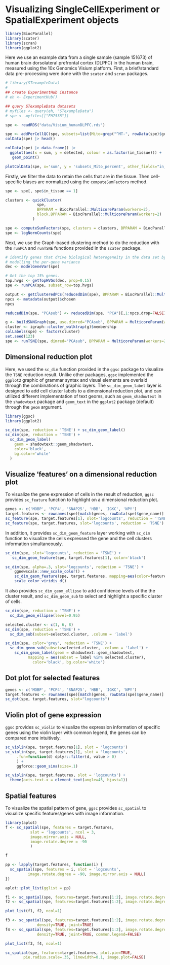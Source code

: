 # Visualizing SingleCellExperiment or SpatialExperiment objects


```r
library(BiocParallel)
library(scater)
library(scran)
library(ggplot2)
```

Here we use an example data from a single sample (sample 151673) of human brain dorsolateral prefrontal cortex (DLPFC) in the human brain, measured using the 10x Genomics Visium platform. First, a brief/standard data pre-processing were done with the `scater` and `scran` packages.

```r
# library(STexampleData)
#
## create ExperimentHub instance
# eh <- ExperimentHub()

## query STexampleData datasets
# myfiles <- query(eh, "STexampleData")
# spe <- myfiles[["EH7538"]]

spe <- readRDS("data/Visium_humanDLPFC.rds")

spe <- addPerCellQC(spe, subsets=list(Mito=grep("^MT-", rowData(spe)$gene_name)))
colData(spe) |> head()

colData(spe) |> data.frame() |> 
  ggplot(aes(x = sum, y = detected, colour = as.factor(in_tissue))) +
   geom_point() 

plotColData(spe, x='sum', y = 'subsets_Mito_percent', other_fields="in_tissue") + facet_wrap(~in_tissue)

```

Firstly, we filter the data to retain the cells that are in the tissue. Then cell-specific biases are normalized using the `computeSumFactors` method.

```r

spe <- spe[, spe$in_tissue == 1]

clusters <- quickCluster(
              spe, 
              BPPARAM = BiocParallel::MulticoreParam(workers=2), 
              block.BPPARAM = BiocParallel::MulticoreParam(workers=2)
            )

spe <- computeSumFactors(spe, clusters = clusters, BPPARAM = BiocParallel::MulticoreParam(workers=2))
spe <- logNormCounts(spe)

```

Next, we use the Graph-based clustering method to do the reduction with the `runPCA` and `runTSNE` functions provided in the `scater` package.

```r
# identify genes that drive biological heterogeneity in the data set by 
# modelling the per-gene variance
dec <- modelGeneVar(spe)

# Get the top 15% genes.
top.hvgs <- getTopHVGs(dec, prop=0.15)
spe <- runPCA(spe, subset_row=top.hvgs)

output <- getClusteredPCs(reducedDim(spe), BPPARAM = BiocParallel::MulticoreParam(workers=2))
npcs <- metadata(output)$chosen
npcs

reducedDim(spe, "PCAsub") <- reducedDim(spe, "PCA")[,1:npcs,drop=FALSE]

g <- buildSNNGraph(spe, use.dimred="PCAsub", BPPARAM = MulticoreParam(workers=2))
cluster <- igraph::cluster_walktrap(g)$membership
colLabels(spe) <- factor(cluster)
set.seed(123)
spe <- runTSNE(spe, dimred="PCAsub", BPPARAM = MulticoreParam(workers=2))
```



## Dimensional reduction plot

Here, we used the `sc_dim` function provided in the `ggsc` package to visualize the `TSNE` reduction result. Unlike other packages, `ggsc` implemented the `ggplot2` graphic of grammar syntax and visual elements are overlaid through the combinations of graphic layers. The `sc_dim_geom_label` layer is designed to add cell cluster labels to a dimensional reduction plot, and can utilized different implementation of text geoms, such as `geom_shadowtext` in the `shadowtext` package and `geom_text` in the `ggplot2` package (default) through the `geom` argument.


```r
library(ggsc)
library(ggplot2)

sc_dim(spe, reduction = 'TSNE') + sc_dim_geom_label()
sc_dim(spe, reduction = 'TSNE') + 
  sc_dim_geom_label(
    geom = shadowtext::geom_shadowtext,
    color='black', 
    bg.color='white'
  )
```

## Visualize 'features' on a dimensional reduction plot

To visualize the gene expression of cells in the result of reduction, `ggsc` provides `sc_feature` function to highlight on a dimensional reduction plot.


```r
genes <- c('MOBP', 'PCP4', 'SNAP25', 'HBB', 'IGKC', 'NPY')
target.features <- rownames(spe)[match(genes, rowData(spe)$gene_name)]
sc_feature(spe, target.features[1], slot='logcounts', reduction = 'TSNE')
sc_feature(spe, target.features, slot='logcounts', reduction = 'TSNE')
```

In addition, it provides `sc_dim_geom_feature` layer working with `sc_dim` function to visualize the cells expressed the gene and the cell clusters information simultaneously.

```r
sc_dim(spe, slot='logcounts', reduction = 'TSNE') +
   sc_dim_geom_feature(spe, target.features[1], color='black')

sc_dim(spe, alpha=.3, slot='logcounts', reduction = 'TSNE') + 
    ggnewscale::new_scale_color() + 
    sc_dim_geom_feature(spe, target.features, mapping=aes(color=features)) +
    scale_color_viridis_d()
```

It also provides `sc_dim_geom_ellipse` to add confidence levels of the the cluster result, and `sc_dim_geom_sub` to select and highlight a specific cluster of cells. 

```r

sc_dim(spe, reduction = 'TSNE') +
  sc_dim_geom_ellipse(level=0.95)

selected.cluster <- c(1, 6, 8)
sc_dim(spe, reduction = 'TSNE') +
  sc_dim_sub(subset=selected.cluster, .column = 'label')

sc_dim(spe, color='grey', reduction = 'TSNE') + 
  sc_dim_geom_sub(subset=selected.cluster, .column = 'label') + 
    sc_dim_geom_label(geom = shadowtext::geom_shadowtext, 
          mapping = aes(subset = label %in% selected.cluster),
            color='black', bg.color='white')  
```


## Dot plot for selected features

```r
genes <- c('MOBP', 'PCP4', 'SNAP25', 'HBB', 'IGKC', 'NPY')
target.features <- rownames(spe)[match(genes, rowData(spe)$gene_name)]
sc_dot(spe, target.features, slot="logcounts")
```        


## Violin plot of gene expression

`ggsc` provides `sc_violin` to visualize the expression information of specific genes using the violin layer with common legend, the genes can be compared more intuitively.

```r
sc_violin(spe, target.features[1], slot = 'logcounts')
sc_violin(spe, target.features[1], slot = 'logcounts', 
     .fun=function(d) dplyr::filter(d, value > 0)
     ) + 
     ggforce::geom_sina(size=.1)

sc_violin(spe, target.features, slot = 'logcounts') + 
  theme(axis.text.x = element_text(angle=45, hjust=1))
```

## Spatial features

To visualize the spatial pattern of gene, `ggsc` provides `sc_spatial` to visualize specific features/genes with image information.


```r
library(aplot)
f <- sc_spatial(spe, features = target.features, 
           slot = 'logcounts', ncol = 3, 
           image.mirror.axis = NULL,
           image.rotate.degree = -90
           )

f

pp <- lapply(target.features, function(i) {
  sc_spatial(spe, features = i, slot = 'logcounts', 
          image.rotate.degree = -90, image.mirror.axis = NULL)
})

aplot::plot_list(gglist = pp)
```

```r
f1 <- sc_spatial(spe, features=target.features[1:2], image.rotate.degree=-90) 
f2 <- sc_spatial(spe, features=target.features[1:2], image.rotate.degree=-90, density=TRUE) 

plot_list(f1, f2, ncol=1)
```


```r

f3 <- sc_spatial(spe, features=target.features[1:2], image.rotate.degree=-90, 
              density=TRUE, joint=TRUE) 
f4 <- sc_spatial(spe, features=target.features[1:2], image.rotate.degree=-90, 
              density=TRUE, joint=TRUE, common.legend=FALSE)

plot_list(f3, f4, ncol=1)
```



```r
sc_spatial(spe, features=target.features, plot.pie=TRUE, 
        pie.radius.scale=.35, linewidth=0.1, image.plot=FALSE)
```
